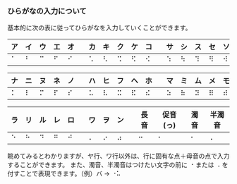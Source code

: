 
### ひらがなの入力について

基本的に次の表に従ってひらがなを入力していくことができます。

| ア  | イ  | ウ  | エ  | オ  |     | カ  | キ  | ク  | ケ  | コ  |     | サ  | シ  | ス  | セ  | ソ  |     | タ  | チ  | ツ  | テ  | ト  |
| --- | --- | --- | --- | --- | --- | --- | --- | --- | --- | --- | --- | --- | --- | --- | --- | --- | --- | --- | --- | --- | --- | --- |
| ⠁   | ⠃   | ⠉   | ⠋   | ⠊   |     | ⠡   | ⠣   | ⠩   | ⠫   | ⠪   |     | ⠱   | ⠳   | ⠹   | ⠻   | ⠺   |     | ⠕   | ⠗   | ⠝   | ⠟   | ⠞   |

| ナ  | ニ  | ヌ  | ネ  | ノ  |     | ハ  | ヒ  | フ  | ヘ  | ホ  |     | マ  | ミ  | ム  | メ  | モ  |     | ヤ  | ユ  | ヨ  |
| --- | --- | --- | --- | --- | --- | --- | --- | --- | --- | --- | --- | --- | --- | --- | --- | --- | --- | --- | --- | --- |
| ⠅   | ⠇   | ⠍   | ⠏   | ⠎   |     | ⠥   | ⠧   | ⠭   | ⠯   | ⠮   |     | ⠵   | ⠷   | ⠽   | ⠿   | ⠾   |     | ⠌   | ⠬   | ⠜   |

| ラ  | リ  | ル  | レ  | ロ  |     | ワ  | ヲ  | ン  |     | 長音 | 促音(っ) | 濁音 | 半濁音 |
| --- | --- | --- | --- | --- | --- | --- | --- | --- | --- | ---- | -------- | ---- | ------ |
| ⠑   | ⠓   | ⠙   | ⠛   | ⠚   |     | ⠄   | ⠔   | ⠴   |     | ⠒    | ⠂        | ⠐    | ⠠      |

眺めてみるとわかりますが、ヤ行、ワ行以外は、行に固有な点＋母音の点で入力することができます。
また、濁音、半濁音はつけたい文字の前に ⠐ または ⠠ を付すことで表現できます。（例）バ → ⠐⠥
